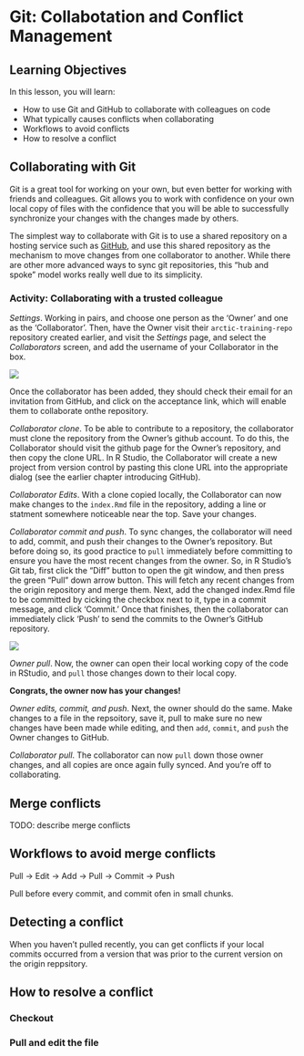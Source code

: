 # Git: Collabotation and Conflict Management

## Learning Objectives

In this lesson, you will learn:

- How to use Git and GitHub to collaborate with colleagues on code
- What typically causes conflicts when collaborating
- Workflows to avoid conflicts
- How to resolve a conflict

## Collaborating with Git

Git is a great tool for working on your own, but even better for working with friends
and colleagues.  Git allows you to work with confidence on your own local copy of files
with the confidence that you will be able to successfully synchronize your changes
with the changes made by others.

The simplest way to collaborate with Git is to use a shared repository on a hosting
service such as [GitHub](https://github.com), and use this shared repository as
the mechanism to move changes from one collaborator to another.  While there are other
more advanced ways to sync git repositories, this "hub and spoke" model works really 
well due to its simplicity.

### Activity: Collaborating with a trusted colleague

*Settings*. Working in pairs, and choose one person as the 'Owner' and one as the 'Collaborator'.
Then, have the Owner visit their `arctic-training-repo` repository created earlier,
and visit the *Settings* page, and select the *Collaborators* screen, and add
the username of your Collaborator in the box.

![](images/github-collaborators.png)

Once the collaborator has been added, they should check their email for an invitation
from GitHub, and click on the acceptance link, which will enable them to collaborate
onthe repository.

*Collaborator clone*.  To be able to contribute to a repository, the collaborator
must clone the repository from the Owner's github account. To do this, the Collaborator
should visit the github page for the Owner's repository, and then copy the clone URL.
In R Studio, the Collaborator will create a new project from version control by pasting
this clone URL into the appropriate dialog (see the earlier chapter introducing GitHub).

*Collaborator Edits*. With a clone copied locally, the Collaborator can now make changes to the
`index.Rmd` file in the repository, adding a line or statment somewhere noticeable
near the top.  Save your changes.

*Collaborator commit and push*.  To sync changes, the collaborator will need to add, commit, and
push their changes to the Owner's repository.  But before doing so, its good practice
to `pull` immediately before committing to ensure you have the most recent changes
from the owner.  So, in R Studio's Git tab, first click the "Diff" button to
open the git window, and then press the green "Pull" down arrow button.  This will
fetch any recent changes from the origin repository and merge them.  Next, add
the changed index.Rmd file to be committed by cicking the checkbox next to it, 
type in a commit message, and click 'Commit.'  Once that finishes, then the collaborator can
immediately click 'Push' to send the commits to the Owner's GitHub repository.

![](images/rstudio-commit-push.png)

*Owner pull*. Now, the owner can open their local working copy of the code
in RStudio, and `pull` those changes down to their local copy.

**Congrats, the owner now has your changes!**

*Owner edits, commit, and push*. Next, the owner should do the same. Make changes to
a file in the repsoitory, save it, pull to make sure no new changes have been made
while editing, and then `add`, `commit`, and `push` the Owner changes to GitHub.

*Collaborator pull*.  The collaborator can now `pull` down those owner changes, 
and all copies are once again fully synced.  And you're off to collaborating.

## Merge conflicts

TODO: describe merge conflicts

## Workflows to avoid merge conflicts

Pull -> Edit -> Add -> Pull -> Commit -> Push

Pull before every commit, and commit ofen in small chunks.

## Detecting a conflict

When you haven't pulled recently, you can get conflicts if your local commits occurred
from a version that was prior to the current version on the origin reppsitory.

## How to resolve a conflict

### Checkout

### Pull and edit the file





